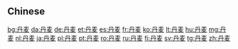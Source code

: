 {{also|丹麥}}
==Chinese==
{{zh-see|丹麥}}

[[bg:丹麦]]
[[da:丹麦]]
[[de:丹麦]]
[[et:丹麦]]
[[es:丹麦]]
[[fr:丹麦]]
[[ko:丹麦]]
[[lt:丹麦]]
[[hu:丹麦]]
[[mg:丹麦]]
[[nl:丹麦]]
[[ja:丹麦]]
[[pl:丹麦]]
[[pt:丹麦]]
[[ro:丹麦]]
[[ru:丹麦]]
[[fi:丹麦]]
[[sv:丹麦]]
[[tg:丹麦]]
[[zh:丹麦]]